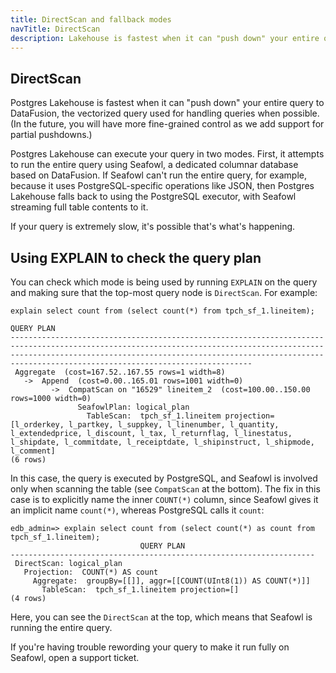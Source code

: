 ```yaml
---
title: DirectScan and fallback modes
navTitle: DirectScan
description: Lakehouse is fastest when it can "push down" your entire query to DataFusion. This explains how to check if your query is running in DirectScan mode.
---
```


## DirectScan

Postgres Lakehouse is fastest when it can "push down" your entire query to
DataFusion, the vectorized query used for handling queries when possible. (In the
future, you will have more fine-grained control as we add support for partial pushdowns.)

Postgres Lakehouse can execute your query in two modes. First, it attempts to
run the entire query using Seafowl, a dedicated columnar database based on
DataFusion. If Seafowl can't run the entire query, for example, because it
uses PostgreSQL-specific operations like JSON, then Postgres Lakehouse falls
back to using the PostgreSQL executor, with Seafowl streaming full table
contents to it.

If your query is extremely slow, it's possible that's what's happening.

## Using EXPLAIN to check the query plan

You can check which mode is being used by running `EXPLAIN` on the query and
making sure that the top-most query node is `DirectScan`. For example:

```
explain select count from (select count(*) from tpch_sf_1.lineitem);
                                                                                                                               QUERY PLAN
------------------------------------------------------------------------------------------------------------------------------------------------------------------------------------------------------------------------------------------------------------------------
 Aggregate  (cost=167.52..167.55 rows=1 width=8)
   ->  Append  (cost=0.00..165.01 rows=1001 width=0)
         ->  CompatScan on "16529" lineitem_2  (cost=100.00..150.00 rows=1000 width=0)
               SeafowlPlan: logical_plan
                 TableScan:  tpch_sf_1.lineitem projection=[l_orderkey, l_partkey, l_suppkey, l_linenumber, l_quantity, l_extendedprice, l_discount, l_tax, l_returnflag, l_linestatus, l_shipdate, l_commitdate, l_receiptdate, l_shipinstruct, l_shipmode, l_comment]
(6 rows)
```

In this case, the query is executed by PostgreSQL, and Seafowl is involved only when scanning the table (see `CompatScan` at the bottom). 
The fix in this case is to explicitly name the inner `COUNT(*)` column, since Seafowl gives it an implicit name `count(*)`, whereas PostgreSQL calls it `count`:

```console
edb_admin=> explain select count from (select count(*) as count from tpch_sf_1.lineitem);
                             QUERY PLAN
--------------------------------------------------------------------
 DirectScan: logical_plan
   Projection:  COUNT(*) AS count
     Aggregate:  groupBy=[[]], aggr=[[COUNT(UInt8(1)) AS COUNT(*)]]
       TableScan:  tpch_sf_1.lineitem projection=[]
(4 rows)
```

Here, you can see the `DirectScan` at the top, which means that Seafowl is running the entire query.

If you're having trouble rewording your query to make it run fully on Seafowl, open a support ticket.
